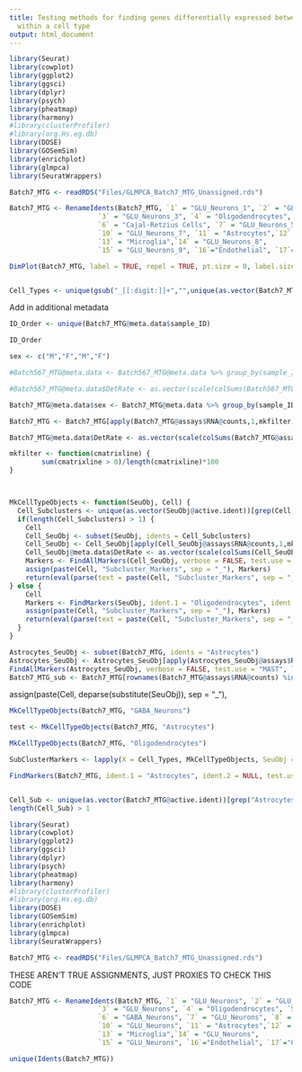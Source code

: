 ```yaml
---
title: Testing methods for finding genes differentially expressed between clusters
  within a cell type
output: html_document
---
```





```R
library(Seurat)
library(cowplot)
library(ggplot2)
library(ggsci)
library(dplyr)
library(psych)
library(pheatmap)
library(harmony)
#library(clusterProfiler)
#library(org.Hs.eg.db)
library(DOSE)
library(GOSemSim)
library(enrichplot)
library(glmpca)
library(SeuratWrappers)
```






```R

Batch7_MTG <- readRDS("Files/GLMPCA_Batch7_MTG_Unassigned.rds")

```


```r
Batch7_MTG <- RenameIdents(Batch7_MTG, `1` = "GLU_Neurons_1", `2` = "GLU_Neurons_2",
                      `3` = "GLU_Neurons_3", `4` = "Oligodendrocytes", `5` = "GLU_Neurons_4",
                      `6` = "Cajal-Retzius Cells", `7` = "GLU_Neurons_5", `8` = "GLU_Neurons_6",`9` = "GABA_Neurons_1",
                      `10` = "GLU_Neurons_7", `11` = "Astrocytes",`12` = "GABA_Neurons_2",
                      `13` = "Microglia",`14` = "GLU_Neurons_8",
                      `15` = "GLU_Neurons_9", `16`="Endothelial", `17`="GABA_Neurons_3", `18`="GLU_Neurons_10", `19`="OPCs",  `20`="GLU_Neurons_11", `21` = "GLU_Neurons_12", `22` = "GABA_Neurons_4")
```


```R
DimPlot(Batch7_MTG, label = TRUE, repel = TRUE, pt.size = 0, label.size = 2)



```



```R

Cell_Types <- unique(gsub("_[[:digit:]]+","",unique(as.vector(Batch7_MTG@active.ident))))

```


Add in additional metadata 

```R
ID_Order <- unique(Batch7_MTG@meta.data$sample_ID)

ID_Order

sex <- c("M","F","M","F")

#Batch567_MTG@meta.data <- Batch567_MTG@meta.data %>% group_by(sample_ID) %>% mutate(sex = rep(sex[match(unique(sample_ID), ID_Order)], length(sample_ID)))

#Batch567_MTG@meta.data$DetRate <- as.vector(scale(colSums(Batch567_MTG@assays$RNA@counts)))

Batch7_MTG@meta.data$sex <- Batch7_MTG@meta.data %>% group_by(sample_ID) %>% mutate(Sex = rep(sex[match(unique(sample_ID), ID_Order)], length(sample_ID))) %>% .$Sex

Batch7_MTG <- Batch7_MTG[apply(Batch7_MTG@assays$RNA@counts,1,mkfilter) >= 20,]

Batch7_MTG@meta.data$DetRate <- as.vector(scale(colSums(Batch7_MTG@assays$RNA@counts > 0)))
```


```R

mkfilter <- function(cmatrixline) {
        sum(cmatrixline > 0)/length(cmatrixline)*100
} 



MkCellTypeObjects <- function(SeuObj, Cell) {
  Cell_Subclusters <- unique(as.vector(SeuObj@active.ident))[grep(Cell, unique(as.vector(SeuObj@active.ident)))]
  if(length(Cell_Subclusters) > 1) {
    Cell
    Cell_SeuObj <- subset(SeuObj, idents = Cell_Subclusters)
    Cell_SeuObj <- Cell_SeuObj[apply(Cell_SeuObj@assays$RNA@counts,1,mkfilter) >= 20,]
    Cell_SeuObj@meta.data$DetRate <- as.vector(scale(colSums(Cell_SeuObj@assays$RNA@counts > 0)))
    Markers <- FindAllMarkers(Cell_SeuObj, verbose = FALSE, test.use = "MAST", latent.vars = c("sex","DetRate"))
    assign(paste(Cell, "Subcluster_Markers", sep = "_"), Markers)
    return(eval(parse(text = paste(Cell, "Subcluster_Markers", sep = "_"))))
} else {
    Cell
    Markers <- FindMarkers(SeuObj, ident.1 = "Oligodendrocytes", ident.2 = NULL, test.use = "MAST", latent.vars = c("sex","DetRate"))
    assign(paste(Cell, "Subcluster_Markers", sep = "_"), Markers)
    return(eval(parse(text = paste(Cell, "Subcluster_Markers", sep = "_"))))
  }
}


```


```R
Astrocytes_SeuObj <- subset(Batch7_MTG, idents = "Astrocytes")
Astrocytes_SeuObj <- Astrocytes_SeuObj[apply(Astrocytes_SeuObj@assays$RNA@counts,1,mkfilter) >= 10,]
FindAllMarkers(Astrocytes_SeuObj, verbose = FALSE, test.use = "MAST", latent.vars = c("sex","DetRate"))
Batch7_MTG_sub <- Batch7_MTG[rownames(Batch7_MTG@assays$RNA@counts) %in% rownames(Astrocytes_SeuObj@assays$RNA@counts),]

```

assign(paste(Cell, deparse(substitute(SeuObj)), sep = "_"),

```R
MkCellTypeObjects(Batch7_MTG, "GABA_Neurons")

test <- MkCellTypeObjects(Batch7_MTG, "Astrocytes")

MkCellTypeObjects(Batch7_MTG, "Oligodendrocytes")

SubClusterMarkers <- lapply(X = Cell_Types, MkCellTypeObjects, SeuObj = Batch7_MTG)

```


```R
FindMarkers(Batch7_MTG, ident.1 = "Astrocytes", ident.2 = NULL, test.use = "MAST", latent.vars = c("sex","DetRate"))


Cell_Sub <- unique(as.vector(Batch7_MTG@active.ident))[grep("Astrocytes", unique(as.vector(Batch7_MTG@active.ident)))]
length(Cell_Sub) > 1


```



################################################################################################################


```R
library(Seurat)
library(cowplot)
library(ggplot2)
library(ggsci)
library(dplyr)
library(psych)
library(pheatmap)
library(harmony)
#library(clusterProfiler)
#library(org.Hs.eg.db)
library(DOSE)
library(GOSemSim)
library(enrichplot)
library(glmpca)
library(SeuratWrappers)
```






```R

Batch7_MTG <- readRDS("Files/GLMPCA_Batch7_MTG_Unassigned.rds")

```


THESE AREN'T TRUE ASSIGNMENTS, JUST PROXIES TO CHECK THIS CODE

```r
Batch7_MTG <- RenameIdents(Batch7_MTG, `1` = "GLU_Neurons", `2` = "GLU_Neurons",
                      `3` = "GLU_Neurons", `4` = "Oligodendrocytes", `5` = "GLU_Neurons",
                      `6` = "GABA_Neurons", `7` = "GLU_Neurons", `8` = "GLU_Neurons",`9` = "GABA_Neurons",
                      `10` = "GLU_Neurons", `11` = "Astrocytes",`12` = "GABA_Neurons",
                      `13` = "Microglia",`14` = "GLU_Neurons",
                      `15` = "GLU_Neurons", `16`="Endothelial", `17`="GABA_Neurons", `18`="GLU_Neurons", `19`="OPCs",  `20`="GLU_Neurons", `21` = "GLU_Neurons", `22` = "GABA_Neurons", `23` = "GABA_Neurons", `24` = "GABA_Neurons", `25` = "GABA_Neurons")
```



```R

unique(Idents(Batch7_MTG))




```





```R


















```


